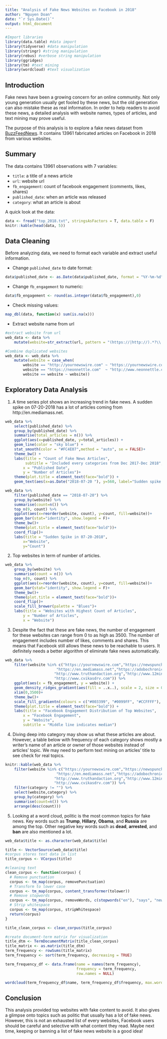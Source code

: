```yaml
---
title: "Analysis of Fake News Websites on Facebook in 2018"
author: "Nguyen Doan"
date: "`r Sys.Date()`"
output: html_document
---
```


```r
#Import libraries
library(data.table) #data import
library(tidyverse) #data manipulation
library(stringr) #string manipulation
library(rebus) #verbose string manipulation
library(ggridges)
library(tm) #text mining
library(wordcloud) #text visualization
```


## Introduction

Fake news have been a growing concern for an online community. Not only young generation usually get fooled by these news, but the old generation can also mistake these as real information. In order to help readers to avoid these news, a detailed analysis with website names, types of articles, and text mining may prove useful.

The purpose of this analysis is to explore a fake news dataset from [BuzzFeedNews](https://github.com/BuzzFeedNews/2018-12-fake-news-top-50). It contains 13961 fabricated articles on Facebook in 2018 from various websites. 

## Summary

The data contains 13961 observations with 7 variables:

- `title`: a title of a news article
- `url`: website url
- `fb_engagement`: count of facebook engagement (comments, likes, shares)
- `published_date`: when an article was released
- `category`: what an article is about

A quick look at the data:

```r
data <- fread("top_2018.txt", stringsAsFactors = T, data.table = F)
knitr::kable(head(data, 5))
```

## Data Cleaning

Before analyzing data, we need to format each variable and extract useful information. 

- Change `published_date` to date format:
```r
data$published_date <- as.Date(data$published_date, format = "%Y-%m-%d")
```

- Change `fb_engagement` to numeric:
```r
data$fb_engagement <- round(as.integer(data$fb_engagement),0)
```

- Check missing values:
```r
map_dbl(data, function(x) sum(is.na(x)))
```

- Extract website name from url
```r
#extract website from url
web_data <- data %>%
    mutate(website=str_extract(url, pattern = "(https://|http://).*?\\.(com|net|us|org|uk|co|fr|website)"))

#Combine duplicated websites
web_data <- web_data %>%
    mutate(website = case_when(
        website == "http://yournewswire.com" ~ "https://yournewswire.com",
        website == "https://neonnettle.com"  ~ "http://www.neonnettle.com",
        website == website ~ website))
```

## Exploratory Data Analysis

1. A time series plot shows an increasing trend in fake news. A sudden spike on 07-20-2018 has a lot of articles coming from http://en.mediamass.net. 
```r
web_data %>%
    select(published_date) %>%
    group_by(published_date) %>%
    summarise(total_articles = n()) %>%
    ggplot(aes(x=published_date, y=total_articles)) +
    geom_line(color = "sky blue") +
    stat_smooth(color = "#FC4E07",method = "auto", se = FALSE)+
    theme_bw() +
    labs(title = "Count of Fake News Articles",
         subtitle = "Included every categories from Dec 2017-Dec 2018",
        x = "Published Date",
        y = "Number of Articles")+
    theme(plot.title = element_text(face="bold")) +
    geom_text(aes(x=as.Date("2018-07-20	"), y=560, label="Sudden spike in count"))
```

```r
web_data %>%
    filter(published_date == "2018-07-20") %>%
    group_by(website) %>%
    summarise(count=n()) %>%
    top_n(9, count) %>%
    ggplot(aes(x=reorder(website, count), y=count, fill=website))+
    geom_bar(stat="identity", show.legend = F)+
    theme_bw()+
    theme(plot.title = element_text(face="bold"))+
    coord_flip()+
    labs(title = "Sudden Spike in 07-20-2018",
        x="Website",
        y="Count")
```

2. Top websites in term of number of articles.

```r
web_data %>%
    group_by(website) %>%
    summarise(count = n()) %>%
    top_n(9, count) %>%
    ggplot(aes(x=reorder(website, count), y=count, fill=website))+
    geom_bar(stat="identity", show.legend = F)+
    theme_bw()+
    theme(plot.title = element_text(face="bold"))+
    coord_flip()+
    scale_fill_brewer(palette = "Blues")+
    labs(title = "Websites with Highest Count of Articles",
        y = "Number of Articles",
        x = "Website")
```

3. Despite the fact that these are fake news, the number of engagement for these websites can range from 0 to as high as 3500. The number of engagement includes number of likes, comments and shares. This means that Facebook still allows these news to be reachable to users. It definitely needs a better algorithm of eliminate fake news automatically. 

```r
web_data %>%
    filter(website %in% c("https://yournewswire.com","https://newspunch.com","http://www.neonnettle.com",
                       "https://en.mediamass.net","https://adobochronicles.com",
                      "http://www.truthandaction.org","http://www.12minutos.com","https://uokhun.uk",
                      "http://www.cvikasdrv.com")) %>%
    ggplot(aes(x = fb_engagement, y = website)) +
    geom_density_ridges_gradient(aes(fill = ..x..), scale = 2, size = 0.1, quantile_lines = TRUE, quantiles = 2) +
    xlim(0,3500)+
    theme_bw()+
    scale_fill_gradientn(colours = c("#003399", "#0099FF", "#CCFFFF"), name="Facebook Engagement") +
    theme(plot.title = element_text(face="bold")) +
    labs(title = "Facebook Engagement Distribution of Top Websites",
        x = "Facebook Engagement",
        y = "Website",
        subtitle = "Middle line indicates median")

```

4. Diving deep into category may show us what these articles are about. However, a table below with frequency of each category shows mostly a writer's name of an article or owner of those websites instead of articles' topic. We may need to perform text mining on articles' title to see check for real topics.

```r
knitr::kable(web_data %>%
    filter(website %in% c("https://yournewswire.com","https://newspunch.com","http://www.neonnettle.com",
                       "https://en.mediamass.net","https://adobochronicles.com",
                      "http://www.truthandaction.org","http://www.12minutos.com","https://uokhun.uk",
                      "http://www.cvikasdrv.com")) %>%
    filter(category != "") %>%
    select(website,category) %>%
    group_by(category) %>%
    summarise(count=n()) %>%
    arrange(desc(count)))
```

5. Looking at a word cloud, politic is the most common topics for fake news. Key words such as **Trump**, **Hillary**, **Obama**, and **Russia** are among the top. Other negative key words such as **dead**, **arrested**, and **ban** are also mentioned a lot. 

```r
web_data$title <- as.character(web_data$title)

title <- VectorSource(web_data$title)
#corpus stores text data in list
title_corpus <- VCorpus(title)

#cleaning text
clean_corpus <- function(corpus) {
  # Remove punctuation
  corpus <- tm_map(corpus, removePunctuation)
  # Transform to lower case
  corpus <- tm_map(corpus, content_transformer(tolower))
  # Remove stopwords
  corpus <- tm_map(corpus, removeWords, c(stopwords("en"), "says", "new", "news"))
  # Strip whitespace
  corpus <- tm_map(corpus, stripWhitespace)
  return(corpus)
}

title_clean_corpus <- clean_corpus(title_corpus)

#create document-term matrix for visualization
title_dtm <- TermDocumentMatrix(title_clean_corpus)
title_matrix <- as.matrix(title_dtm)
term_frequency <- rowSums(title_matrix)
term_frequency <- sort(term_frequency, decreasing = TRUE)

term_frequency_df <- data.frame(name = names(term_frequency),
                                frequency = term_frequency,
                                row.names = NULL)
```

```r
wordcloud(term_frequency_df$name, term_frequency_df$frequency, max.words = 100, random.order = FALSE, random.color = FALSE, colors= c("skyblue","skyblue1","skyblue2","skyblue3", "skyblue4"))
```

## Conclusion

This analysis provided top websites with fake content to avoid. It also gives a glimpse onto topics such as politic that usually has a lot of fake news. However, this is not an exhausted list of every websites, Facebook users should be careful and selective with what content they read. Maybe next time, keeping or banning a list of fake news website is a good idea!
